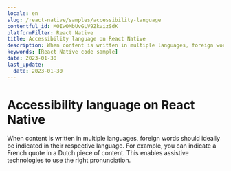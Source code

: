 ```yaml
---
locale: en
slug: /react-native/samples/accessibility-language
contentful_id: MOIwOMbUvGLV9ZkvizSdK
platformFilter: React Native
title: Accessibility language on React Native
description: When content is written in multiple languages, foreign words should ideally be indicated in their respective language.
keywords: [React Native code sample]
date: 2023-01-30
last_update:
  date: 2023-01-30
---
```


# Accessibility language on React Native

When content is written in multiple languages, foreign words should ideally be indicated in their respective language. For example, you can indicate a French quote in a Dutch piece of content. This enables assistive technologies to use the right pronunciation.

<CodeSample id="accessibility-language" locale="en" platform="react native"/>
